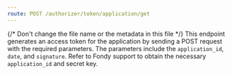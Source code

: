 ```yaml
---
route: POST /authorizer/token/application/get
---
```





{/* Don't change the file name or the metadata in this file */}
This endpoint generates an access token for the application by sending a POST request with 
the required parameters. The parameters include the `application_id`, `date`, and `signature`. 
Refer to Fondy support to obtain the necessary `application_id` and secret key.

